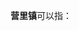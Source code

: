 '''营里镇'''可以指：
{{PRC admin/disambig|13/01/83/102/000|37/07/83/103/000|37/17/24/115/000}}
{{disambig|cat=三字中国镇名消歧义}}